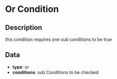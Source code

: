 # Or Condition

## Description

  
this condition requires one sub conditions to be true

## Data

- **type**: or
- **conditions**: sub Conditions to be checked

